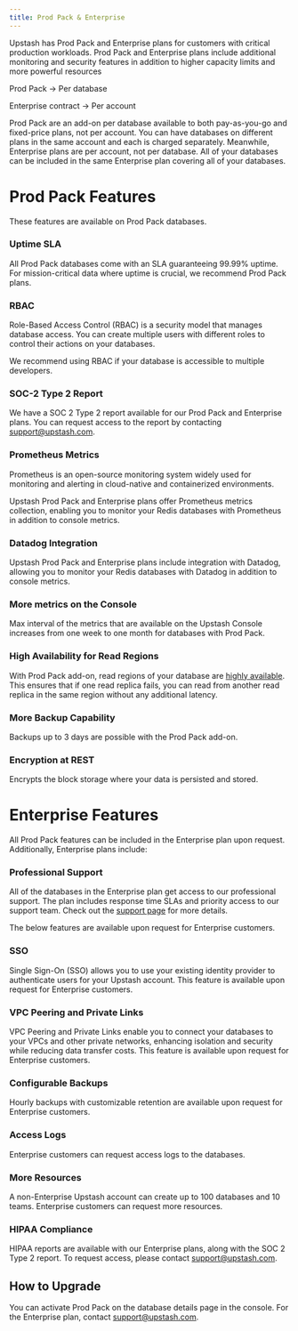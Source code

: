 ```yaml
---
title: Prod Pack & Enterprise
---
```



Upstash has Prod Pack and Enterprise plans for customers with critical production workloads. Prod Pack and Enterprise plans include additional monitoring and security features in addition to higher capacity limits and more powerful resources

Prod Pack -> Per database

Enterprise contract -> Per account

Prod Pack are an add-on per database available to both pay-as-you-go and fixed-price plans, not per account. You can have databases on different plans in the same account and each is charged separately. Meanwhile, Enterprise plans are per account, not per database. All of your databases can be included in the same Enterprise plan covering all of your databases.


# Prod Pack Features
These features are available on Prod Pack databases.

### Uptime SLA
All Prod Pack databases come with an SLA guaranteeing 99.99% uptime. For mission-critical data where uptime is crucial, we recommend Prod Pack plans.

### RBAC
Role-Based Access Control (RBAC) is a security model that manages database access. You can create multiple users with different roles to control their actions on your databases.

We recommend using RBAC if your database is accessible to multiple developers.

### SOC-2 Type 2 Report
We have a SOC 2 Type 2 report available for our Prod Pack and Enterprise plans. You can request access to the report by contacting [support@upstash.com](mailto:support@upstash.com).

### Prometheus Metrics

Prometheus is an open-source monitoring system widely used for monitoring and alerting in cloud-native and containerized environments.

Upstash Prod Pack and Enterprise plans offer Prometheus metrics collection, enabling you to monitor your Redis databases with Prometheus in addition to console metrics.

### Datadog Integration

Upstash Prod Pack and Enterprise plans include integration with Datadog, allowing you to monitor your Redis databases with Datadog in addition to console metrics.

### More metrics on the Console

Max interval of the metrics that are available on the Upstash Console increases from one week to one month for databases with Prod Pack.

### High Availability for Read Regions

With Prod Pack add-on, read regions of your database are [highly available](https://upstash.com/docs/redis/features/replication#high-availability). This ensures that if one read replica fails, you can read from another read replica in the same region without any additional latency.

### More Backup Capability

Backups up to 3 days are possible with the Prod Pack add-on.

### Encryption at REST

Encrypts the block storage where your data is persisted and stored.


# Enterprise Features

All Prod Pack features can be included in the Enterprise plan upon request. Additionally, Enterprise plans include:

### Professional Support
All of the databases in the Enterprise plan get access to our professional support. The plan includes response time SLAs and priority access to our support team. Check out the [support page](https://upstash.com/docs/common/help/prosupport) for more details.


The below features are available upon request for Enterprise customers.

### SSO
Single Sign-On (SSO) allows you to use your existing identity provider to authenticate users for your Upstash account. This feature is available upon request for Enterprise customers.

### VPC Peering and Private Links
VPC Peering and Private Links enable you to connect your databases to your VPCs and other private networks, enhancing isolation and security while reducing data transfer costs. This feature is available upon request for Enterprise customers.


### Configurable Backups
Hourly backups with customizable retention are available upon request for Enterprise customers.

### Access Logs
Enterprise customers can request access logs to the databases.

### More Resources
A non-Enterprise Upstash account can create up to 100 databases and 10 teams. Enterprise customers can request more resources.

### HIPAA Compliance
HIPAA reports are available with our Enterprise plans, along with the SOC 2 Type 2 report. To request access, please contact [support@upstash.com](mailto:support@upstash.com).


## How to Upgrade

You can activate Prod Pack on the database details page in the console. For the Enterprise plan, contact [support@upstash.com](mailto:support@upstash.com).
